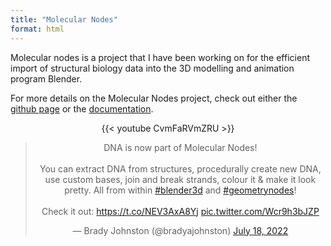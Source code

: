 ```yaml
---
title: "Molecular Nodes"
format: html
---
```


Molecular nodes is a project that I have been working on for the efficient import of structural biology data into the 3D modelling and animation program Blender. 

For more details on the Molecular Nodes project, check out either the [github page](https://github.com/bradyajohnston/MolecularNodes) or the [documentation](https://bradyajohnston.github.io/MolecularNodes).


<center>

{{< youtube CvmFaRVmZRU >}}

<blockquote class="twitter-tweet"><p lang="en" dir="ltr">DNA is now part of Molecular Nodes!<br><br>You can extract DNA from structures, procedurally create new DNA, use custom bases, join and break strands, colour it &amp; make it look pretty. All from within <a href="https://twitter.com/hashtag/blender3d?src=hash&amp;ref_src=twsrc%5Etfw">#blender3d</a> and <a href="https://twitter.com/hashtag/geometrynodes?src=hash&amp;ref_src=twsrc%5Etfw">#geometrynodes</a>!<br><br>Check it out: <a href="https://t.co/NEV3AxA8Yj">https://t.co/NEV3AxA8Yj</a> <a href="https://t.co/Wcr9h3bJZP">pic.twitter.com/Wcr9h3bJZP</a></p>&mdash; Brady Johnston (@bradyajohnston) <a href="https://twitter.com/bradyajohnston/status/1548970211318964224?ref_src=twsrc%5Etfw">July 18, 2022</a></blockquote> <script async src="https://platform.twitter.com/widgets.js" charset="utf-8"></script> 

</center>